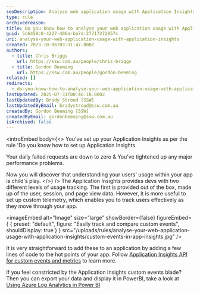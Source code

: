 ```yaml
---
seoDescription: Analyze web application usage with Application Insights to gain insights into user behavior and optimize performance
type: rule
archivedreason:
title: Do you know how to analyse your web application usage with Application Insights?
guid: 5c6458c0-4227-406a-ba7d-27717272057c
uri: analyse-your-web-application-usage-with-application-insights
created: 2023-10-06T03:31:47.000Z
authors:
  - title: Chris Briggs
    url: https://ssw.com.au/people/chris-briggs
  - title: Gordon Beeming
    url: https://ssw.com.au/people/gordon-beeming
related: []
redirects:
  - do-you-know-how-to-analyse-your-web-application-usage-with-application-insights
lastUpdated: 2025-07-31T00:46:18.000Z
lastUpdatedBy: Brady Stroud [SSW]
lastUpdatedByEmail: bradystroud@ssw.com.au
createdBy: Gordon Beeming [SSW]
createdByEmail: gordonbeeming@ssw.com.au
isArchived: false
---
```


<introEmbed
  body={<>
You've set up your Application Insights as per the rule 'Do you know how to set up Application Insights.

Your daily failed requests are down to zero & You've tightened up any major performance problems.

Now you will discover that understanding your users' usage within your app is child's play.
  </>}
/>
The Application Insights provides devs with two different levels of usage tracking. The first is provided out of the box, made up of the user, session, and page view data. However, it is more useful to set up custom telemetry, which enables you to track users effectively as they move through your app.


<imageEmbed
  alt="Image"
  size="large"
  showBorder={false}
  figureEmbed={ {
    preset: "default",
    figure: "Easily track and compare custom events",
    shouldDisplay: true
  } }
  src="/uploads/rules/analyse-your-web-application-usage-with-application-insights/custom-events-in-app-insights.jpg"
/>


It is very straightforward to add these to an application by adding a few lines of code to the hot points of your app. Follow [Application Insights API for custom events and metrics](https://learn.microsoft.com/en-us/azure/azure-monitor/app/api-custom-events-metrics?WT.mc_id=AZ-MVP-33518) to learn more.

If you feel constricted by the Application Insights custom events blade? Then you can export your data and display it in PowerBI, take a look at [Using Azure Log Analytics in Power BI](https://learn.microsoft.com/en-us/power-bi/transform-model/log-analytics/desktop-log-analytics-overview?WT.mc_id=DP-MVP-33518)
